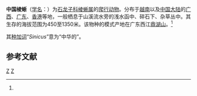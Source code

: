 {{Speciesbox
| genus = Tropidophorus
| species = sinicus
| authority = (Boettger, 1886)<ref name='id4511'>{{cite web| url =http://www.bioinfo.cn/db05/BjdwSpecies.php?action=view&id=4511| title =中国棱蜥| work =《中国动物物种编目数据库》| publisher =中国科学院微生物研究所| author =中国科学院动物研究所| accessdate =2009-04-11| deadurl =yes| archiveurl =https://web.archive.org/web/20160305055411/http://www.bioinfo.cn/db05/BjdwSpecies.php?action=view&id=4511| archivedate =2016-03-05}}</ref>
}}

'''中国棱蜥'''（[[学名|学名]]：{{lang|la|''Tropidophorus sinicus''}}）为[[石龙子科|石龙子科]][[棱蜥属|棱蜥属]]的[[爬行动物|爬行动物]]。分布于[[越南|越南]]以及[[中国大陆|中国大陆]]的[[广西|广西]]、[[广东|广东]]、[[香港|香港]]等地，一般栖息于山溪流水旁的浅水函中、碎石下、杂草丛中。其生存的海拔范围为450至1350米。该物种的模式产地在广东西江[[鼎湖山|鼎湖山]]。<ref name='id4511'/>

其[[种加词|种加词]]“''Sinicus''”意为“中华的”。

== 参考文献 ==
{{reflist}}

{{Taxonbar|from=Q3540720}}

[[Category:棱蜥属|Z]]
[[Category:1886年描述的动物|Z]]


{{蜥蜴小作品}}